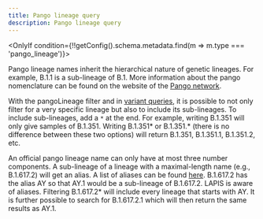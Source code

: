 ```yaml
---
title: Pango lineage query
description: Pango lineage query
---
```



<OnlyIf condition={!!getConfig().schema.metadata.find(m => m.type === 'pango_lineage')}>

Pango lineage names inherit the hierarchical nature of genetic lineages. For example, B.1.1 is a sub-lineage of B.1.
More information about the pango nomenclature can be found on the website of the
[Pango network](https://www.pango.network/).

With the pangoLineage filter and in [variant queries](../variant-query/), it is possible to not only filter for a very
specific lineage but also to include its sub-lineages. To include sub-lineages, add a `*` at the end. For example,
writing B.1.351 will only give samples of B.1.351. Writing B.1.351* or B.1.351.* (there is no difference between these
two options) will return B.1.351, B.1.351.1, B.1.351.2, etc.

An official pango lineage name can only have at most three number components. A sub-lineage of a lineage with a
maximal-length name (e.g., B.1.617.2) will get an alias. A list of aliases can be found
[here](https://github.com/cov-lineages/pango-designation/blob/master/pango_designation/alias_key.json). B.1.617.2 has
the alias AY so that AY.1 would be a sub-lineage of B.1.617.2. LAPIS is aware of aliases. Filtering B.1.617.2\* will
include every lineage that starts with AY. It is further possible to search for B.1.617.2.1 which will then return the
same results as AY.1.

</OnlyIf>
